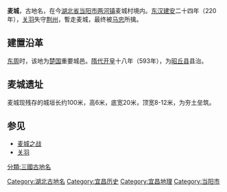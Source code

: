 '''麦城'''，古地名，在今[[湖北省|湖北省]][[当阳市|当阳市]][[两河镇_(当阳市)|两河镇]]麦城村境内。[[东汉|东汉]][[建安_(东汉)|建安]]二十四年（220年），[[关羽|关羽]]失守[[荆州|荆州]]，暫走麦城，最终被[[马忠_(东吴)|马忠]]所擒。

== 建置沿革 ==
[[东周|东周]]时，该地为[[楚国|楚国]]重要城邑。[[隋代|隋代]][[开皇|开皇]]十八年（593年），为[[昭丘县|昭丘县]]县治。

== 麦城遗址 ==
麦城现残存的城垣长约100米，高6米，底宽20米，顶宽8-12米，为夯土垒筑。

== 参见 ==
*[[麦城之战|麦城之战]]
*[[关羽|关羽]]

{{Hubei-stub}}
{{DEFAULTSORT:M}}
[[分類:三國古地名|分類:三國古地名]]
[[Category:湖北古地名|Category:湖北古地名]]
[[Category:宜昌历史|Category:宜昌历史]]
[[Category:宜昌地理|Category:宜昌地理]]
[[Category:当阳市|Category:当阳市]]